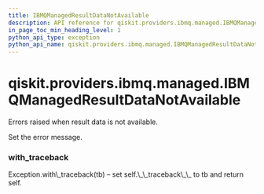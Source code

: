 ```yaml
---
title: IBMQManagedResultDataNotAvailable
description: API reference for qiskit.providers.ibmq.managed.IBMQManagedResultDataNotAvailable
in_page_toc_min_heading_level: 1
python_api_type: exception
python_api_name: qiskit.providers.ibmq.managed.IBMQManagedResultDataNotAvailable
---
```


# qiskit.providers.ibmq.managed.IBMQManagedResultDataNotAvailable

<Class id="qiskit.providers.ibmq.managed.IBMQManagedResultDataNotAvailable" github="https://github.com/qiskit/qiskit-ibmq-provider/tree/stable/0.13/qiskit/providers/ibmq/managed/exceptions.py" signature="IBMQManagedResultDataNotAvailable(*message)">
  Errors raised when result data is not available.

  Set the error message.

  ### with\_traceback

  <Function id="qiskit.providers.ibmq.managed.IBMQManagedResultDataNotAvailable.with_traceback" name="with_traceback" signature="with_traceback()">
    Exception.with\_traceback(tb) – set self.\_\_traceback\_\_ to tb and return self.
  </Function>
</Class>

